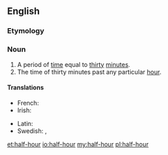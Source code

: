 ==English==

===Etymology===
{{prefix|half|hour}}

===Noun===
{{en-noun|sg=[[half]]-[[hour]]}}

# A period of [[time]] equal to [[thirty]] [[minute]]s.
# The time of thirty minutes past any particular [[hour]].

====Translations====
{{trans-top|thirty minutes}}
* French: {{t|fr|demi-heure|f}}
* Irish: {{t-|ga|leathuair|xs=Irish}}
{{trans-mid}}
* Latin: {{t|la|semihora|f}}
* Swedish: {{t|sv|halvtimme|c}}, {{t|sv|halvtimma|c}}
{{trans-bottom}}

[[et:half-hour]]
[[io:half-hour]]
[[my:half-hour]]
[[pl:half-hour]]
